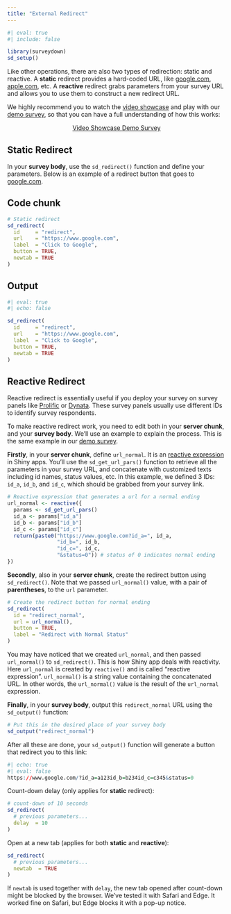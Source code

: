 ```yaml
---
title: "External Redirect"
---
```


```r
#| eval: true
#| include: false

library(surveydown)
sd_setup()
```

Like other operations, there are also two types of redirection: static and reactive. A **static** redirect provides a hard-coded URL, like [google.com](https://www.google.com), [apple.com](https://www.apple.com), etc. A **reactive** redirect grabs parameters from your survey URL and allows you to use them to construct a new redirect URL.

We highly recommend you to watch the [video showcase](https://www.youtube.com/watch?v=Q4sQjkHm3do) and play with our [demo survey](https://github.com/surveydown-dev/demo-external-redirect), so that you can have a full understanding of how this works:

<center>
<a href="https://www.youtube.com/watch?v=Q4sQjkHm3do" class="btn btn-primary" role="button"> Video Showcase </a> <a href="https://github.com/surveydown-dev/demo-external-redirect" class="btn btn-primary" role="button"> Demo Survey </a>
</center>

## Static Redirect

In your **survey body**, use the `sd_redirect()` function and define your parameters. Below is an example of a redirect button that goes to [google.com](https://www.google.com).

::: {.panel-tabset}

## Code chunk

```r
# Static redirect
sd_redirect(
  id     = "redirect",
  url    = "https://www.google.com",
  label  = "Click to Google",
  button = TRUE,
  newtab = TRUE
)
```

## Output

```r
#| eval: true
#| echo: false

sd_redirect(
  id     = "redirect",
  url    = "https://www.google.com",
  label  = "Click to Google",
  button = TRUE,
  newtab = TRUE
)
```

:::

## Reactive Redirect

Reactive redirect is essentially useful if you deploy your survey on survey panels like [Prolific](https://www.prolific.com) or [Dynata](https://www.dynata.com). These survey panels usually use different IDs to identify survey respondents.

To make reactive redirect work, you need to edit both in your **server chunk**, and your **survey body**. We'll use an example to explain the process. This is the same example in our [demo survey](https://github.com/surveydown-dev/demo-external-redirect).

**Firstly**, in your **server chunk**, define `url_normal`. It is an [reactive expression](https://shiny.posit.co/r/getstarted/shiny-basics/lesson6/) in Shiny apps. You'll use the `sd_get_url_pars()` function to retrieve all the parameters in your survey URL, and concatenate with customized texts including id names, status values, etc. In this example, we defined 3 IDs: `id_a`, `id_b`, and `id_c`, which should be grabbed from your survey link.

```r
# Reactive expression that generates a url for a normal ending
url_normal <- reactive({
  params <- sd_get_url_pars()
  id_a <- params["id_a"]
  id_b <- params["id_b"]
  id_c <- params["id_c"]
  return(paste0("https://www.google.com?id_a=", id_a,
                "id_b=", id_b,
                "id_c=", id_c,
                "&status=0")) # status of 0 indicates normal ending
})
```

**Secondly**, also in your **server chunk**, create the redirect button using `sd_redirect()`. Note that we passed `url_normal()` value, with a pair of **parentheses**, to the `url` parameter.

```r
# Create the redirect button for normal ending
sd_redirect(
  id = "redirect_normal",
  url = url_normal(),
  button = TRUE,
  label = "Redirect with Normal Status"
)
```

::: {.callout-tip}
You may have noticed that we created `url_normal`, and then passed `url_normal()` to `sd_redirect()`. This is how Shiny app deals with reactivity. Here `url_normal` is created by `reactive()` and is called "reactive expression". `url_normal()` is a string value containing the concatenated URL. In other words, the `url_normal()` value is the result of the `url_normal` expression.
:::

**Finally**, in your **survey body**, output this `redirect_normal` URL using the `sd_output()` function:

```r
# Put this in the desired place of your survey body
sd_output("redirect_normal")
```

After all these are done, your `sd_output()` function will generate a button that redirect you to this link:

```r
#| echo: true
#| eval: false
https://www.google.com/?id_a=a123id_b=b234id_c=c345&status=0
```

::: {.callout-tip}

Count-down delay (only applies for **static** redirect):

```r
# count-down of 10 seconds
sd_redirect(
  # previous parameters...
  delay  = 10
)
```

Open at a new tab (applies for both **static** and **reactive**):

```r
sd_redirect(
  # previous parameters...
  newtab  = TRUE
)
```

If `newtab` is used together with `delay`, the new tab opened after count-down might be blocked by the browser. We've tested it with Safari and Edge. It worked fine on Safari, but Edge blocks it with a pop-up notice.
:::

